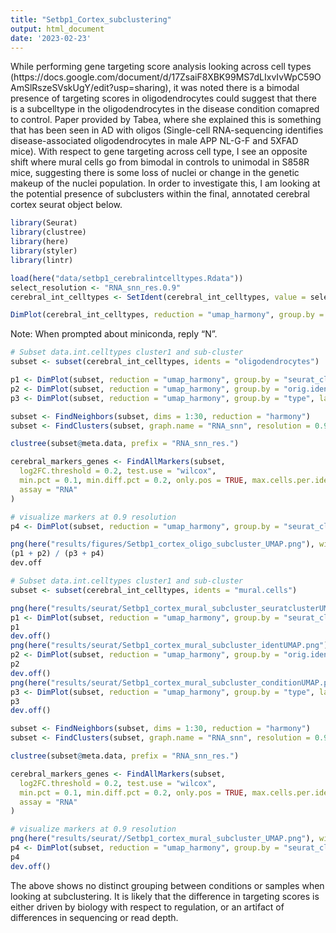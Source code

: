 ```yaml
---
title: "Setbp1_Cortex_subclustering"
output: html_document
date: '2023-02-23'
---
```


While performing gene targeting score analysis looking across cell types (https://docs.google.com/document/d/17ZsaiF8XBK99MS7dLIxvIvWpC59OAmSlRszeSVskUgY/edit?usp=sharing), it was noted there is a bimodal presence of targeting scores in oligodendrocytes could suggest that there is a subcelltype in the oligodendrocytes in the disease condition comapred to control. Paper provided by Tabea, where she explained this is something that has been seen in AD with oligos (Single-cell RNA-sequencing identifies disease-associated oligodendrocytes in male APP NL-G-F and 5XFAD mice). With respect to gene targeting across cell type, I see an opposite shift where mural cells go from bimodal in controls to unimodal in S858R mice, suggesting there is some loss of nuclei or change in the genetic makeup of the nuclei population. In order to investigate this, I am looking at the potential presence of subclusters within the final, annotated cerebral cortex seurat object below.

```r
library(Seurat)
library(clustree)
library(here)
library(styler)
library(lintr)
```

```r
load(here("data/setbp1_cerebralintcelltypes.Rdata"))
select_resolution <- "RNA_snn_res.0.9"
cerebral_int_celltypes <- SetIdent(cerebral_int_celltypes, value = select_resolution)

DimPlot(cerebral_int_celltypes, reduction = "umap_harmony", group.by = "cell_type")
```

Note: When prompted about miniconda, reply "N".
```r
# Subset data.int.celltypes cluster1 and sub-cluster
subset <- subset(cerebral_int_celltypes, idents = "oligodendrocytes")

p1 <- DimPlot(subset, reduction = "umap_harmony", group.by = "seurat_clusters", label = TRUE)
p2 <- DimPlot(subset, reduction = "umap_harmony", group.by = "orig.ident", label = TRUE)
p3 <- DimPlot(subset, reduction = "umap_harmony", group.by = "type", label = TRUE)

subset <- FindNeighbors(subset, dims = 1:30, reduction = "harmony")
subset <- FindClusters(subset, graph.name = "RNA_snn", resolution = 0.9, algorithm = 4, method = "igraph")

clustree(subset@meta.data, prefix = "RNA_snn_res.")

cerebral_markers_genes <- FindAllMarkers(subset,
  log2FC.threshold = 0.2, test.use = "wilcox",
  min.pct = 0.1, min.diff.pct = 0.2, only.pos = TRUE, max.cells.per.ident = 50,
  assay = "RNA"
)

# visualize markers at 0.9 resolution
p4 <- DimPlot(subset, reduction = "umap_harmony", group.by = "seurat_clusters", label = TRUE)

png(here("results/figures/Setbp1_cortex_oligo_subcluster_UMAP.png"), width = 1000, height = 500)
(p1 + p2) / (p3 + p4)
dev.off
```


```r
# Subset data.int.celltypes cluster1 and sub-cluster
subset <- subset(cerebral_int_celltypes, idents = "mural.cells")

png(here("results/seurat/Setbp1_cortex_mural_subcluster_seuratclusterUMAP.png"), width = 1000, height = 500)
p1 <- DimPlot(subset, reduction = "umap_harmony", group.by = "seurat_clusters", label = TRUE)
p1
dev.off()
png(here("results/seurat/Setbp1_cortex_mural_subcluster_identUMAP.png"), width = 1000, height = 500)
p2 <- DimPlot(subset, reduction = "umap_harmony", group.by = "orig.ident", label = FALSE)
p2
dev.off()
png(here("results/seurat/Setbp1_cortex_mural_subcluster_conditionUMAP.png"), width = 1000, height = 500)
p3 <- DimPlot(subset, reduction = "umap_harmony", group.by = "type", label = FALSE)
p3
dev.off()

subset <- FindNeighbors(subset, dims = 1:30, reduction = "harmony")
subset <- FindClusters(subset, graph.name = "RNA_snn", resolution = 0.9, algorithm = 4, method = "igraph")

clustree(subset@meta.data, prefix = "RNA_snn_res.")

cerebral_markers_genes <- FindAllMarkers(subset,
  log2FC.threshold = 0.2, test.use = "wilcox",
  min.pct = 0.1, min.diff.pct = 0.2, only.pos = TRUE, max.cells.per.ident = 50,
  assay = "RNA"
)

# visualize markers at 0.9 resolution
png(here("results/seurat//Setbp1_cortex_mural_subcluster_UMAP.png"), width = 1000, height = 500)
p4 <- DimPlot(subset, reduction = "umap_harmony", group.by = "seurat_clusters", label = FALSE)
p4
dev.off()
```

The above shows no distinct grouping between conditions or samples when looking at subclustering. It is likely that the difference in targeting scores is either driven by biology with respect to regulation, or an artifact of differences in sequencing or read depth. 



